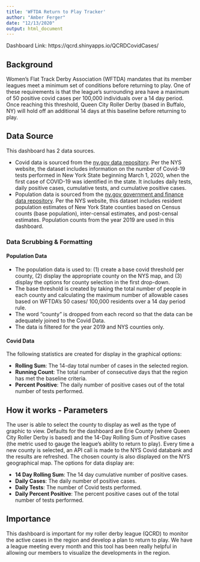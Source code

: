 ---
title: 'WFTDA Return to Play Tracker'
author: "Amber Ferger"
date: "12/13/2020"
output: html_document
---

Dashboard Link: https://qcrd.shinyapps.io/QCRDCovidCases/

## Background
Women's Flat Track Derby Association (WFTDA) mandates that its member leagues meet a minimum set of conditions before returning to play. One of these requirements is that the league's surrounding area have a maximum of 50 positive covid cases per 100,000 individuals over a 14 day period. Once reaching this threshold, Queen City Roller Derby (based in Buffalo, NY) will hold off an additional 14 days at this baseline before returning to play. 


## Data Source
This dashboard has 2 data sources. 

* Covid data is sourced from the [ny.gov data repository](https://health.data.ny.gov/Health/New-York-State-Statewide-COVID-19-Testing/xdss-u53e). Per the NYS website, the dataset includes information on the number of Covid-19 tests performed in New York State beginning March 1, 2020, when the first case of COVID-19 was identified in the state. It includes daily tests, daily positive cases, cumulative tests, and cumulative positive cases. 
* Population data is sourced from the [ny.gov government and finance data repository](https://data.ny.gov/Government-Finance/Annual-Population-Estimates-for-New-York-State-and/krt9-ym2k). Per the NYS website, this dataset includes resident population estimates of New York State counties based on Census counts (base population), inter-censal estimates, and post-censal estimates. Population counts from the year 2019 are used in this dashboard. 


### Data Scrubbing & Formatting
#### Population Data

* The population data is used to: (1) create a base covid threshold per county, (2) display the appropriate county on the NYS map, and (3) display the options for county selection in the first drop-down.  
* The base threshold is created by taking the total number of people in each county and calculating the maximum number of allowable cases based on WFTDA's 50 cases/ 100,000 residents over a 14 day period rule. 
* The word "county" is dropped from each record so that the data can be adequately joined to the Covid Data. 
* The data is filtered for the year 2019 and NYS counties only. 


#### Covid Data
The following statistics are created for display in the graphical options: 

* **Rolling Sum**: The 14-day total number of cases in the selected region.
* **Running Count**: The total number of consecutive days that the region has met the baseline criteria. 
* **Percent Positive**: The daily number of positive cases out of the total number of tests performed. 

## How it works - Parameters
The user is able to select the county to display as well as the type of graphic to view. Defaults for the dashboard are Erie County (where Queen City Roller Derby is based) and the 14-Day Rolling Sum of Positive cases (the metric used to gauge the league's ability to return to play). Every time a new county is selected, an API call is made to the NYS Covid databank and the results are refreshed. The chosen county is also displayed on the NYS geographical map. The options for data display are: 

* **14 Day Rolling Sum**: The 14 day cumulative number of positive cases. 
* **Daily Cases**: The daily number of positive cases. 
* **Daily Tests**: The number of Covid tests performed. 
* **Daily Percent Positive**: The percent positive cases out of the total number of tests performed.  


## Importance
This dashboard is important for my roller derby league (QCRD) to monitor the active cases in the region and develop a plan to return to play. We have a league meeting every month and this tool has been really helpful in allowing our members to visualize the developments in the region. 